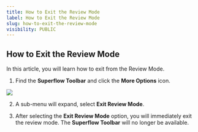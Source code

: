 ```yaml
---
title: How to Exit the Review Mode
label: How to Exit the Review Mode
slug: how-to-exit-the-review-mode
visibility: PUBLIC
---
```

## How to Exit the Review Mode

In this article, you will learn how to exit from the Review Mode.

1. Find the **Superflow Toolbar** and click the **More Options** icon.

 
![](https://cdn.hashnode.com/res/hashnode/image/upload/v1733294875586/K9GXkkBKJ.png?auto=format)

2. A sub-menu will expand, select **Exit Review Mode**.

3. After selecting the **Exit Review Mode** option, you will immediately exit the review mode. The **Superflow Toolbar** will no longer be available.

